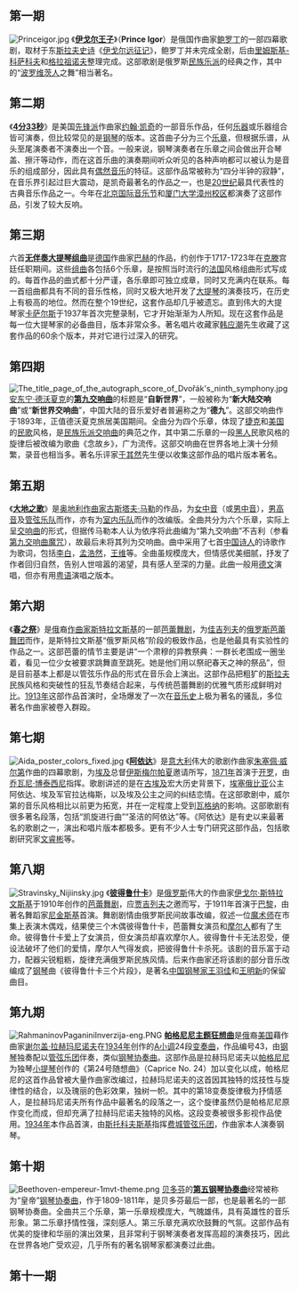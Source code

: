 ==第一期==
[[File:Princeigor.jpg|right]]
《'''[[伊戈尔王子|伊戈尔王子]]'''》（'''Prince Igor'''）是俄国作曲家[[鲍罗丁|鲍罗丁]]的一部四幕歌剧，取材于东[[斯拉夫|斯拉夫]][[史诗|史诗]]《[[伊戈尔远征记|伊戈尔远征记]]》，鲍罗丁并未完成全剧，后由[[里姆斯基-科萨科夫|里姆斯基-科萨科夫]]和[[格拉祖诺夫|格拉祖诺夫]]整理完成。这部歌剧是俄罗斯[[民族乐派|民族乐派]]的经典之作，其中的“[[钦察|波罗维茨人]]之舞”相当著名。


==第二期==
《'''[[4分33秒|4分33秒]]'''》是美国[[先锋派|先锋派]]作曲家[[约翰·凯奇|约翰·凯奇]]的一部音乐作品，任何[[乐器|乐器]]或乐器组合皆可演奏，但比较常见的是[[钢琴|钢琴]]的版本。这首曲子分为三个[[乐章|乐章]]，但根据乐谱，从头至尾演奏者不演奏出一个音。一般来说，钢琴演奏者在乐章之间会做出开合琴盖、擦汗等动作，而在这首乐曲的演奏期间听众听见的各种声响都可以被认为是音乐的组成部分，因此具有[[偶然音乐|偶然音乐]]的特征。这部作品常被称为“四分半钟的寂静”，在音乐界引起过巨大震动，是凯奇最著名的作品之一，也是[[现代音乐|20世纪]]最具代表性的古典音乐作品之一。今年在[[北京国际音乐节|北京国际音乐节]]和[[厦门大学漳州校区|厦门大学漳州校区]]都演奏了这部作品，引发了较大反响。


==第三期==
六首'''[[无伴奏大提琴组曲|无伴奏大提琴组曲]]'''是[[德国|德国]]作曲家[[巴赫|巴赫]]的作品，约创作于1717-1723年在[[克滕|克滕]]宫廷任职期间。这些[[组曲|组曲]]各包括6个乐章，是按照当时流行的[[法国|法国]]风格组曲形式写成的。每首作品的曲式都十分严谨，各乐章即可独立成章，同时又充满内在联系。每一首组曲都具有不同的音乐性格，同时又极大地开发了[[大提琴|大提琴]]的演奏技巧，在历史上有极高的地位。然而在整个19世纪，这套作品却几乎被遗忘。直到伟大的大提琴家[[卡萨尔斯|卡萨尔斯]]于1937年首次完整录制，它才开始渐渐为人所知。现在这套作品是每一位大提琴家的必备曲目，版本非常众多。著名唱片收藏家[[韩应潮|韩应潮]]先生收藏了这套作品的60余个版本，并对它进行过深入的研究。


==第四期==
[[File:The_title_page_of_the_autograph_score_of_Dvořák's_ninth_symphony.jpg|right]]
[[安东宁·德沃夏克|安东宁·德沃夏克]]的'''[[第9号交响曲_(德沃夏克)|第九交响曲]]'''的标题是“'''自新世界'''”，一般被称为“'''新大陆交响曲'''”或“'''新世界交响曲'''”，中国大陆的音乐爱好者普遍称之为“'''德九'''”。这部交响曲作于1893年，正值德沃夏克旅居美国期间。全曲分为四个乐章，体现了[[捷克|捷克]]和[[美国|美国]]的[[民歌|民歌]]风格，是[[民族乐派|民族乐派]][[交响曲|交响曲]]的典范之作，其中第二乐章的一段[[黑人|黑人]]民歌风格的旋律后被改编为歌曲《念故乡》，广为流传。这部交响曲在世界各地上演十分频繁，录音也相当多。著名乐评家[[于其然|于其然]]先生便以收集这部作品的唱片版本著名。


==第五期==
《'''[[大地之歌|大地之歌]]'''》是[[奥地利|奥地利]][[作曲家|作曲家]][[古斯塔夫·马勒|古斯塔夫·马勒]]的作品，为[[女中音|女中音]]（或[[男中音|男中音]]），[[男高音|男高音]]及[[管弦乐队|管弦乐队]]而作，亦有为[[室内乐队|室内乐队]]而作的改编版。全曲共分为六个乐章，实际上呈[[交响曲|交响曲]]的形式，但据传马勒本人认为依序将此曲编为“第九交响曲”不吉利（参看[[第九交响曲魔咒|第九交响曲魔咒]]），故最后未将其列为交响曲。曲中采用了七首[[中国|中国]][[诗人|诗人]]的诗歌作为歌词，包括[[李白|李白]]，[[孟浩然|孟浩然]]，[[王维|王维]]等。全曲虽规模庞大，但情感优美细腻，抒发了作者回归自然，告别人世喧嚣的渴望，具有感人至深的力量。此曲一般用[[德文|德文]]演唱，但亦有用[[粤语|粤语]]演唱之版本。

==第六期==

《'''[[春之祭|春之祭]]'''》是[[俄罗斯|俄]]裔[[作曲家|作曲家]][[斯特拉文斯基|斯特拉文斯基]]的一部[[芭蕾舞剧|芭蕾舞剧]]，为[[佳吉列夫|佳吉列夫]]的[[俄罗斯芭蕾舞团|俄罗斯芭蕾舞团]]而作，是斯特拉文斯基“俄罗斯风格”阶段的极致作品，也是他最具有实验性的作品之一。这部芭蕾的情节主要是讲“一个肃穆的异教祭典：一群长老围成一圈坐着，看见一位少女被要求跳舞直至跳死。她是他们用以祭祀春天之神的祭品”，但是目前基本上都是以管弦乐作品的形式在音乐会上演出。这部作品把粗犷的[[斯拉夫|斯拉夫]]民族风格和突破性的狂乱节奏结合起来，与传统芭蕾舞剧的优雅气质形成鲜明对比。[[1913年|1913年]]这部作品首演时，全场爆发了一次在[[音乐史|音乐史]]上极为著名的骚乱，多位著名作曲家被卷入群殴。


==第七期==
[[File:Aida_poster_colors_fixed.jpg|right]]
《'''[[阿依达|阿依达]]'''》是[[意大利|意大利]]伟大的歌剧作曲家[[朱塞佩·威尔第|朱塞佩·威尔第]]作曲的四幕歌剧，为[[埃及|埃及]]总督[[伊斯梅尔帕夏|伊斯梅尔帕夏]]邀请所写，[[1871年|1871年]]首演于[[开罗|开罗]]，由[[乔瓦尼·博泰西尼|乔瓦尼·博泰西尼]]指挥。歌剧讲述的是在[[古埃及|古埃及]]宏大历史背景下，[[埃塞俄比亚|埃塞俄比亚]]公主阿依达、埃及军官拉达梅斯，以及埃及公主之间的纠结恋情。在这部歌剧中，威尔第的音乐风格相比以前更为拓宽，并在一定程度上受到[[瓦格纳|瓦格纳]]的影响。这部歌剧有很多著名段落，包括“凯旋进行曲”“圣洁的阿依达”等。《阿依达》是有史以来最著名的歌剧之一，演出和唱片版本都极多。更有不少人士专门研究这部作品，包括歌剧研究家[[文睿彬|文睿彬]]等。


==第八期==
[[File:Stravinsky_Nijiinsky.jpg|right]]
《'''[[彼得鲁什卡|彼得鲁什卡]]'''》是[[俄罗斯|俄罗斯]]伟大的作曲家[[伊戈尔·斯特拉文斯基|伊戈尔·斯特拉文斯基]]于1910年创作的[[芭蕾舞剧|芭蕾舞剧]]，应[[贾吉列夫|贾吉列夫]]之邀而写，于1911年首演于[[巴黎|巴黎]]，由著名舞蹈家[[尼金斯基|尼金斯基]]首演。舞剧剧情由俄罗斯民间故事改编，叙述一位[[魔术师|魔术师]]在市集上表演木偶戏，结果使三个木偶彼得鲁什卡，芭蕾舞女演员和[[摩尔人|摩尔人]]都有了生命。彼得鲁什卡爱上了女演员，但女演员却喜欢摩尔人。彼得鲁什卡无法忍受，便设法破坏了他们的爱情，摩尔人气得发疯，把彼得鲁什卡杀死。该剧的音乐富于动力，配器尖锐粗粝，旋律充满俄罗斯民族风情。后来作曲家还将该剧的部分音乐改编成了[[钢琴|钢琴]]曲《彼得鲁什卡三个片段》，是著名[[中国|中国]][[钢琴家|钢琴家]][[王羽佳|王羽佳]]和[[王明新|王明新]]的保留曲目。

==第九期==
[[File:RahmaninovPaganiniInverzija-eng.PNG|right]]
'''[[帕格尼尼主题狂想曲|帕格尼尼主题狂想曲]]'''是[[俄国|俄]]裔[[美国|美国]]藉作曲家[[谢尔盖·拉赫玛尼诺夫|谢尔盖·拉赫玛尼诺夫]]在[[1934年|1934年]]创作的[[A小调|A小调]]24段[[变奏曲|变奏曲]]，作品编号43，由[[钢琴|钢琴]]独奏配以[[管弦乐团|管弦乐团]]伴奏，类似[[钢琴协奏曲|钢琴协奏曲]]。这部作品是拉赫玛尼诺夫以[[帕格尼尼|帕格尼尼]]为独琴[[小提琴|小提琴]]创作的《第24号随想曲》（Caprice No. 24）加以变化以成，帕格尼尼的这首作品曾被大量作曲家改编过，拉赫玛尼诺夫的这首因其独特的炫技性与旋律性的结合，以及瑰丽的色彩效果，独树一帜。其中的第18变奏旋律极为抒情感人，是拉赫玛尼诺夫所有作品中最著名的段落之一，这个旋律虽然仍是帕格尼尼原作变化而成，但却充满了拉赫玛尼诺夫独特的风格。这段变奏被很多影视作品使用。[[1934年|1934年]]本作品首演，由[[斯托科夫斯基|斯托科夫斯基]]指挥[[费城管弦乐团|费城管弦乐团]]，作曲家本人演奏钢琴。


==第十期==
[[File:Beethoven-empereur-1mvt-theme.png|right]]
[[贝多芬|贝多芬]]的'''[[第5号钢琴协奏曲_(贝多芬)|第五钢琴协奏曲]]'''经常被称为“皇帝”[[钢琴协奏曲|钢琴协奏曲]]，作于1809-1811年，是贝多芬最后一部，也是最著名的一部钢琴协奏曲。全曲共三个乐章，第一乐章规模庞大，气魄雄伟，具有英雄性的音乐形象。第二乐章抒情性强，深刻感人。第三乐章充满欢欣鼓舞的气氛。这部作品有优美的旋律和华丽的演出效果，且非常利于钢琴演奏者发挥高超的演奏技巧，因此在世界各地广受欢迎，几乎所有的著名钢琴家都演奏过此曲。

==第十一期==